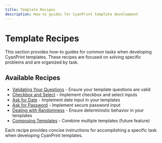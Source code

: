 ```yaml
---
title: Template Recipes
description: How-to guides for CyanPrint template development
---
```


# Template Recipes

This section provides how-to guides for common tasks when developing CyanPrint templates. These recipes are focused on solving specific problems and are organized by task.

## Available Recipes

- [Validating Your Questions](/docs/developer/recipes/templates/validating-questions) - Ensure your template questions are valid
- [Checkbox and Select](/docs/developer/recipes/templates/checkbox-select) - Implement checkbox and select inputs
- [Ask for Date](/docs/developer/recipes/templates/date-input) - Implement date input in your templates
- [Ask for Password](/docs/developer/recipes/templates/password-input) - Implement secure password input
- [Dealing with Randomness](/docs/developer/recipes/templates/determinism) - Ensure deterministic behavior in your templates
- [Composing Templates](/docs/developer/recipes/templates/composing) - Combine multiple templates (future feature)

Each recipe provides concise instructions for accomplishing a specific task when developing CyanPrint templates.

